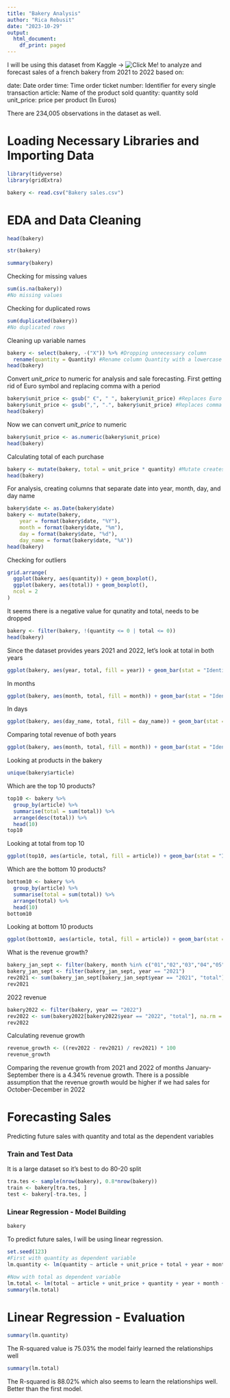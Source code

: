 ```yaml
---
title: "Bakery Analysis"
author: "Rica Rebusit"
date: "2023-10-29"
output:
  html_document:
    df_print: paged
---
```


I will be using this dataset from Kaggle -> ![Click Me!]("https://www.kaggle.com/datasets/matthieugimbert/french-bakery-daily-sales/") to analyze and forecast sales of a french bakery from 2021 to 2022 based on:

date: Date order
time: Time order
ticket number: Identifier for every single transaction
article: Name of the product sold
quantity: quantity sold
unit_price: price per product (In Euros)

There are 234,005 observations in the dataset as well.

# Loading Necessary Libraries and Importing Data

```r
library(tidyverse)
library(gridExtra)
```

```r
bakery <- read.csv("Bakery sales.csv")
```

# EDA and Data Cleaning

```r
head(bakery)
```
```r
str(bakery)
```

```r
summary(bakery)
```


Checking for missing values
```r
sum(is.na(bakery))
#No missing values
```

Checking for duplicated rows
```r
sum(duplicated(bakery))
#No duplicated rows
```

Cleaning up variable names
```r
bakery <- select(bakery, -("X")) %>% #Dropping unnecessary column
  rename(quantity = Quantity) #Rename column Quantity with a lowercase q to keep variable uniformity
head(bakery)
```

Convert *unit_price* to numeric for analysis and sale forecasting. First getting rid of Euro symbol and replacing comma with a period
```r
bakery$unit_price <- gsub(" €", " ", bakery$unit_price) #Replaces Euro with empty space
bakery$unit_price <- gsub(",", ".", bakery$unit_price) #Replaces comma with period
head(bakery)
```

Now we can convert *unit_price* to numeric
```r
bakery$unit_price <- as.numeric(bakery$unit_price)
head(bakery)
```

Calculating total of each purchase
```r
bakery <- mutate(bakery, total = unit_price * quantity) #Mutate creates a new column
head(bakery)
```

For analysis, creating columns that separate date into year, month, day, and day name
```r
bakery$date <- as.Date(bakery$date)
bakery <- mutate(bakery, 
    year = format(bakery$date, "%Y"),
    month = format(bakery$date, "%m"),
    day = format(bakery$date, "%d"),
    day_name = format(bakery$date, "%A"))
head(bakery)
```

Checking for outliers
```r
grid.arrange(
  ggplot(bakery, aes(quantity)) + geom_boxplot(),
  ggplot(bakery, aes(total)) + geom_boxplot(),
  ncol = 2 
) 
```

It seems there is a negative value for qunatity and total, needs to be dropped
```r
bakery <- filter(bakery, !(quantity <= 0 | total <= 0))
head(bakery)
```

Since the dataset provides years 2021 and 2022, let's look at total in both years
```r
ggplot(bakery, aes(year, total, fill = year)) + geom_bar(stat = "Identity") + theme_minimal() + scale_fill_brewer(palette = "Accent") + labs(title = "Total Revenue (Year)") + theme(plot.title = element_text(size = 20, face = "bold", hjust = 0.5))
```

In months
```r
ggplot(bakery, aes(month, total, fill = month)) + geom_bar(stat = "Identity") + theme_minimal() + labs(title = "Total Revenue (Month)") + theme(plot.title = element_text(size = 20, face = "bold", hjust = 0.5))
```

In days
```r
ggplot(bakery, aes(day_name, total, fill = day_name)) + geom_bar(stat = "Identity") + theme_minimal() + labs(title = "Total Revenue (Day)") + theme(plot.title = element_text(size = 20, face = "bold", hjust = 0.5))
```

Comparing total revenue of both years
```r
ggplot(bakery, aes(month, total, fill = month)) + geom_bar(stat = "Identity") + facet_wrap(~ year) + labs(title = "Total Revenue (2021 vs 2022)") + theme(plot.title = element_text(size = 20, face = "bold", hjust = 0.5))
```

Looking at products in the bakery
```r
unique(bakery$article)
```

Which are the top 10 products?
```r
top10 <- bakery %>%
  group_by(article) %>%
  summarise(total = sum(total)) %>%
  arrange(desc(total)) %>%
  head(10)
top10
```

Looking at total from top 10
```r
ggplot(top10, aes(article, total, fill = article)) + geom_bar(stat = "Identity") + theme_minimal() + theme(axis.text.x = element_text(angle = 45, vjust = 1, hjust = 1)) + labs(title = "Total (Top 10)") + theme(plot.title = element_text(size = 20, face = "bold", hjust = 0.5))
```

Which are the bottom 10 products?
```r
bottom10 <- bakery %>%
  group_by(article) %>%
  summarise(total = sum(total)) %>%
  arrange(total) %>%
  head(10)
bottom10
```
Looking at bottom 10 products
```r
ggplot(bottom10, aes(article, total, fill = article)) + geom_bar(stat = "Identity") + theme_minimal() + theme(axis.text.x = element_text(angle = 45, vjust = 1, hjust = 1)) + labs(title = "Total (Bottom 10)") + theme(plot.title = element_text(size = 20, face = "bold", hjust = 0.5))
```

What is the revenue growth?

```r
bakery_jan_sept <- filter(bakery, month %in% c("01","02","03","04","05","06","07","08","09")) #Choosing months January-September because 2022 only goes up to September
bakery_jan_sept <- filter(bakery_jan_sept, year == "2021")
rev2021 <- sum(bakery_jan_sept[bakery_jan_sept$year == "2021", "total"], na.rm = TRUE)
rev2021
```

2022 revenue
```r
bakery2022 <- filter(bakery, year == "2022")
rev2022 <- sum(bakery2022[bakery2022$year == "2022", "total"], na.rm = TRUE)
rev2022
```

Calculating revenue growth
```r
revenue_growth <- ((rev2022 - rev2021) / rev2021) * 100
revenue_growth
```

Comparing the revenue growth from 2021 and 2022 of months January-September there is a 4.34% revenue growth. There is a possible assumption that the revenue growth would be higher if we had sales for October-December in 2022

# Forecasting Sales

Predicting future sales with quantity and total as the dependent variables

### Train and Test Data

It is a large dataset so it's best to do 80-20 split
```r
tra.tes <- sample(nrow(bakery), 0.8*nrow(bakery))
train <- bakery[tra.tes, ]
test <- bakery[-tra.tes, ]
```

### Linear Regression - Model Building

```r
bakery
```


To predict future sales, I will be using linear regression.
```r
set.seed(123)
#First with quantity as dependent variable
lm.quantity <- lm(quantity ~ article + unit_price + total + year + month + day_name, data = train)

#Now with total as dependent variable
lm.total <- lm(total ~ article + unit_price + quantity + year + month + day_name, data = train)
summary(lm.total)
```

# Linear Regression - Evaluation

```r
summary(lm.quantity)
```
The R-squared value is 75.03% the model fairly learned the relationships well

```r
summary(lm.total)
```

The R-squared is 88.02% which also seems to learn the relationships well. Better than the first model.


